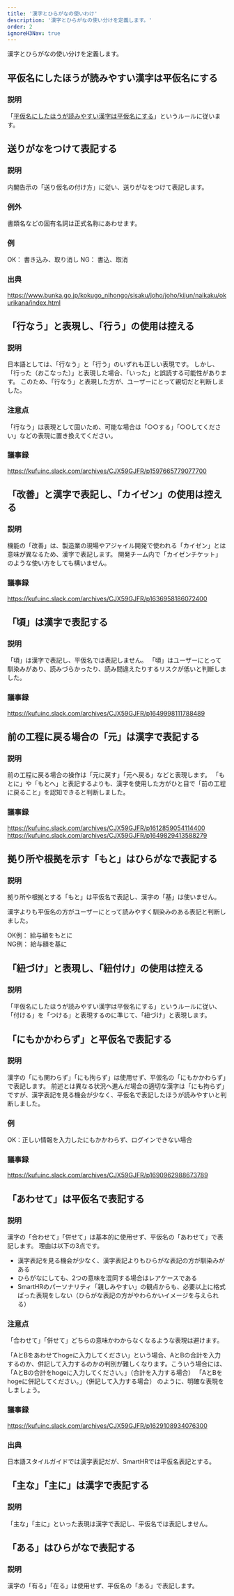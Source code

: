 ```yaml
---
title: '漢字とひらがなの使いわけ'
description: '漢字とひらがなの使い分けを定義します。'
order: 2
ignoreH3Nav: true
---
```

漢字とひらがなの使い分けを定義します。

## 平仮名にしたほうが読みやすい漢字は平仮名にする
### 説明
「[平仮名にしたほうが読みやすい漢字は平仮名にする](https://smarthr.design/products/contents/writing-style/#2-3)」というルールに従います。

## ​​​​送りがなをつけて表記する
### 説明
内閣告示の「送り仮名の付け方」に従い、送りがなをつけて表記します。

### 例外
書類名などの固有名詞は正式名称にあわせます。
<!-- textlint-disable -->
### 例
OK： 書き込み、取り消し
NG： 書込、取消

### 出典
https://www.bunka.go.jp/kokugo_nihongo/sisaku/joho/joho/kijun/naikaku/okurikana/index.html

## 「行なう」と表現し、「行う」の使用は控える
### 説明
日本語としては、「行なう」と「行う」のいずれも正しい表現です。
しかし、「行った（おこなった）」と表現した場合、「いった」と誤読する可能性があります。
このため、「行なう」と表現した方が、ユーザーにとって親切だと判断しました。

### 注意点
「行なう」は表現として固いため、可能な場合は「○○する」「○○してください」などの表現に置き換えてください。

### 議事録
https://kufuinc.slack.com/archives/CJX59GJFR/p1597665779077700

## 「改善」と漢字で表記し、「カイゼン」の使用は控える
### 説明
機能の「改善」は、製造業の現場やアジャイル開発で使われる「カイゼン」とは意味が異なるため、漢字で表記します。
開発チーム内で「カイゼンチケット」のような使い方をしても構いません。
<!-- textlint-enable -->
### 議事録
https://kufuinc.slack.com/archives/CJX59GJFR/p1636958186072400

## 「頃」は漢字で表記する
### 説明
「頃」は漢字で表記し、平仮名では表記しません。
「頃」はユーザーにとって馴染みがあり、読みづらかったり、読み間違えたりするリスクが低いと判断しました。

### 議事録
https://kufuinc.slack.com/archives/CJX59GJFR/p1649998111788489

## 前の工程に戻る場合の「元」は漢字で表記する
### 説明
前の工程に戻る場合の操作は「元に戻す」「元へ戻る」などと表現します。
「もとに」や「もとへ」と表記するよりも、漢字を使用した方がひと目で「前の工程に戻ること」を認知できると判断しました。
<!-- textlint-disable -->
### 議事録
https://kufuinc.slack.com/archives/CJX59GJFR/p1612859054114400
https://kufuinc.slack.com/archives/CJX59GJFR/p1649829413588279

## 拠り所や根拠を示す「もと」はひらがなで表記する
### 説明
拠り所や根拠とする「もと」は平仮名で表記し、漢字の「基」は使いません。  

漢字よりも平仮名の方がユーザーにとって読みやすく馴染みのある表記と判断しました。  

OK例： 給与額をもとに  
NG例： 給与額を基に


## 「紐づけ」と表現し、「紐付け」の使用は控える
### 説明
「平仮名にしたほうが読みやすい漢字は平仮名にする」というルールに従い、「付ける」を「つける」と表現するのに準じて、「紐づけ」と表現します。

## 「にもかかわらず」と平仮名で表記する
### 説明
漢字の「にも関わらず」「にも拘らず」は使用せず、平仮名の「にもかかわらず」で表記します。
前述とは異なる状況へ進んだ場合の適切な漢字は「にも拘らず」ですが、漢字表記を見る機会が少なく、平仮名で表記したほうが読みやすいと判断しました。

### 例
OK：正しい情報を入力したにもかかわらず、ログインできない場合

### 議事録
https://kufuinc.slack.com/archives/CJX59GJFR/p1690962988673789

## 「あわせて」は平仮名で表記する
### 説明
漢字の「合わせて」「併せて」は基本的に使用せず、平仮名の「あわせて」で表記します。
理由は以下の3点です。
- 漢字表記を見る機会が少なく、漢字表記よりもひらがな表記の方が馴染みがある
- ひらがなにしても、2つの意味を混同する場合はレアケースである
- SmartHRのパーソナリティ「親しみやすい」の観点からも、必要以上に格式ばった表現をしない（ひらがな表記の方がやわらかいイメージを与えられる）

### 注意点
「合わせて」「併せて」どちらの意味かわからなくなるような表現は避けます。
<!-- textlint-enable -->
「AとBをあわせてhogeに入力してください」という場合、AとBの合計を入力するのか、併記して入力するのかの判別が難しくなります。こういう場合には、
「AとBの合計をhogeに入力してください。」（合計を入力する場合）
「AとBをhogeに併記してください。」（併記して入力する場合）
のように、明確な表現をしましょう。

### 議事録
https://kufuinc.slack.com/archives/CJX59GJFR/p1629108934076300

### 出典
日本語スタイルガイドでは漢字表記だが、SmartHRでは平仮名表記とする。
<!-- textlint-disable -->

## 「主な」「主に」は漢字で表記する
### 説明
「主な」「主に」といった表現は漢字で表記し、平仮名では表記しません。  

## 「ある」はひらがなで表記する
### 説明
漢字の「有る」「在る」は使用せず、平仮名の「ある」で表記します。